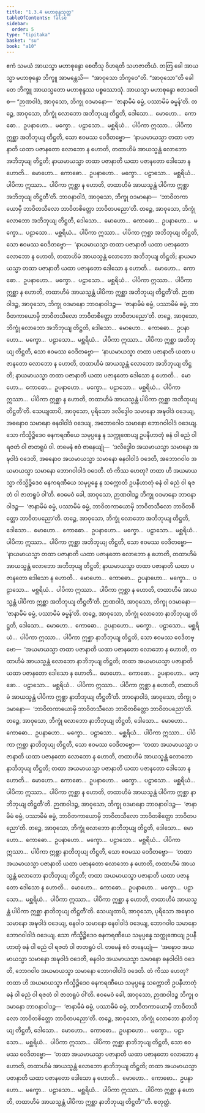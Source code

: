 ```yaml
---
title: "1.3.4 မဟာစုန္ဒသုတ္တ"
tableOfContents: false
sidebar:
  order: 5
type: "tipitaka"
basket: "su"
book: "a10"
---
```



<DynamicBreadcrumb />

<Division number="24" book="a10">

<Paragraph number="173" book="a10">
ဧကံ သမယံ အာယသ္မာ မဟာစုန္ဒော စေတီသု ဝိဟရတိ သဟဇာတိယံ. တတြ ခေါ အာယသ္မာ မဟာစုန္ဒော ဘိက္ခူ အာမန္တေသိ—  “အာဝုသော ဘိက္ခဝေ”တိ. “အာဝုသော”တိ ခေါ တေ ဘိက္ခူ အာယသ္မတော မဟာစုန္ဒဿ ပစ္စဿောသုံ. အာယသ္မာ မဟာစုန္ဒော ဧတဒဝေါစ—
</Paragraph>

<Paragraph number="174" book="a10">
“ဉာဏဝါဒံ, အာဝုသော, ဘိက္ခု ဝဒမာနော—  ‘ဇာနာမိမံ ဓမ္မံ, ပဿာမိမံ ဓမ္မန်’တိ. တဉ္စေ, အာဝုသော, ဘိက္ခုံ လောဘော အဘိဘုယျ တိဋ္ဌတိ, ဒေါသော…  မောဟော…  ကောဓော…  ဥပနာဟော…  မက္ခော…  ပဠာသော…  မစ္ဆရိယံ…  ပါပိကာ ဣဿာ…  ပါပိကာ ဣစ္ဆာ အဘိဘုယျ တိဋ္ဌတိ, သော ဧဝမဿ ဝေဒိတဗ္ဗော—  ‘နာယမာယသ္မာ တထာ ပဇာနာတိ ယထာ ပဇာနတော လောဘော န ဟောတိ, တထာဟိမံ အာယသ္မန္တံ လောဘော အဘိဘုယျ တိဋ္ဌတိ; နာယမာယသ္မာ တထာ ပဇာနာတိ ယထာ ပဇာနတော ဒေါသော န ဟောတိ…  မောဟော…  ကောဓော…  ဥပနာဟော…  မက္ခော…  ပဠာသော…  မစ္ဆရိယံ…  ပါပိကာ ဣဿာ…  ပါပိကာ ဣစ္ဆာ န ဟောတိ, တထာဟိမံ အာယသ္မန္တံ ပါပိကာ ဣစ္ဆာ အဘိဘုယျ တိဋ္ဌတီ’တိ.
</Paragraph>

<Paragraph number="175" book="a10">
ဘာဝနာဝါဒံ, အာဝုသော, ဘိက္ခု ဝဒမာနော—  ‘ဘာဝိတကာယောမှိ ဘာဝိတသီလော ဘာဝိတစိတ္တော ဘာဝိတပညော’တိ. တဉ္စေ, အာဝုသော, ဘိက္ခုံ လောဘော အဘိဘုယျ တိဋ္ဌတိ, ဒေါသော…  မောဟော…  ကောဓော…  ဥပနာဟော…  မက္ခော…  ပဠာသော…  မစ္ဆရိယံ…  ပါပိကာ ဣဿာ…  ပါပိကာ ဣစ္ဆာ အဘိဘုယျ တိဋ္ဌတိ, သော ဧဝမဿ ဝေဒိတဗ္ဗော—  ‘နာယမာယသ္မာ တထာ ပဇာနာတိ ယထာ ပဇာနတော လောဘော န ဟောတိ, တထာဟိမံ အာယသ္မန္တံ လောဘော အဘိဘုယျ တိဋ္ဌတိ; နာယမာယသ္မာ တထာ ပဇာနာတိ ယထာ ပဇာနတော ဒေါသော န ဟောတိ…  မောဟော…  ကောဓော…  ဥပနာဟော…  မက္ခော…  ပဠာသော…  မစ္ဆရိယံ…  ပါပိကာ ဣဿာ…  ပါပိကာ ဣစ္ဆာ န ဟောတိ, တထာဟိမံ အာယသ္မန္တံ ပါပိကာ ဣစ္ဆာ အဘိဘုယျ တိဋ္ဌတီ’တိ.
</Paragraph>

<Paragraph number="176" book="a10">
ဉာဏဝါဒဉ္စ, အာဝုသော, ဘိက္ခု ဝဒမာနော ဘာဝနာဝါဒဉ္စ—  ‘ဇာနာမိမံ ဓမ္မံ, ပဿာမိမံ ဓမ္မံ, ဘာဝိတကာယောမှိ ဘာဝိတသီလော ဘာဝိတစိတ္တော ဘာဝိတပညော’တိ. တဉ္စေ, အာဝုသော, ဘိက္ခုံ လောဘော အဘိဘုယျ တိဋ္ဌတိ, ဒေါသော…  မောဟော…  ကောဓော…  ဥပနာဟော…  မက္ခော…  ပဠာသော…  မစ္ဆရိယံ…  ပါပိကာ ဣဿာ…  ပါပိကာ ဣစ္ဆာ အဘိဘုယျ တိဋ္ဌတိ, သော ဧဝမဿ ဝေဒိတဗ္ဗော—  ‘နာယမာယသ္မာ တထာ ပဇာနာတိ ယထာ ပဇာနတော လောဘော န ဟောတိ, တထာဟိမံ အာယသ္မန္တံ လောဘော အဘိဘုယျ တိဋ္ဌတိ; နာယမာယသ္မာ တထာ ပဇာနာတိ ယထာ ပဇာနတော ဒေါသော န ဟောတိ…  မောဟော…  ကောဓော…  ဥပနာဟော…  မက္ခော…  ပဠာသော…  မစ္ဆရိယံ…  ပါပိကာ ဣဿာ…  ပါပိကာ ဣစ္ဆာ န ဟောတိ, တထာဟိမံ အာယသ္မန္တံ ပါပိကာ ဣစ္ဆာ အဘိဘုယျ တိဋ္ဌတီ’တိ.
</Paragraph>

<Paragraph number="177" book="a10">
သေယျထာပိ, အာဝုသော, ပုရိသော ဒလိဒ္ဒေါဝ သမာနော အဍ္ဎဝါဒံ ဝဒေယျ, အဓနောဝ သမာနော ဓနဝါဝါဒံ ဝဒေယျ, အဘောဂေါဝ သမာနော ဘောဂဝါဝါဒံ ဝဒေယျ. သော ကိသ္မိဉ္စိဒေဝ ဓနကရဏီယေ သမုပ္ပန္နေ န သက္ကုဏေယျ ဥပနီဟာတုံ ဓနံ ဝါ ဓညံ ဝါ ရဇတံ ဝါ ဇာတရူပံ ဝါ. တမေနံ ဧဝံ ဇာနေယျုံ—  ‘ဒလိဒ္ဒေါဝ အယမာယသ္မာ သမာနော အဍ္ဎဝါဒံ ဝဒေတိ, အဓနောဝ အယမာယသ္မာ သမာနော ဓနဝါဝါဒံ ဝဒေတိ, အဘောဂဝါဝ အယမာယသ္မာ သမာနော ဘောဂဝါဝါဒံ ဝဒေတိ. တံ ကိဿ ဟေတု? တထာ ဟိ အယမာယသ္မာ ကိသ္မိဉ္စိဒေဝ ဓနကရဏီယေ သမုပ္ပန္နေ န သက္ကောတိ ဥပနီဟာတုံ ဓနံ ဝါ ဓညံ ဝါ ရဇတံ ဝါ ဇာတရူပံ ဝါ’တိ.
</Paragraph>

<Paragraph number="178" book="a10">
ဧဝမေဝံ ခေါ, အာဝုသော, ဉာဏဝါဒဉ္စ ဘိက္ခု ဝဒမာနော ဘာဝနာဝါဒဉ္စ—  ‘ဇာနာမိမံ ဓမ္မံ, ပဿာမိမံ ဓမ္မံ, ဘာဝိတကာယောမှိ ဘာဝိတသီလော ဘာဝိတစိတ္တော ဘာဝိတပညော’တိ. တဉ္စေ, အာဝုသော, ဘိက္ခုံ လောဘော အဘိဘုယျ တိဋ္ဌတိ, ဒေါသော…  မောဟော…  ကောဓော…  ဥပနာဟော…  မက္ခော…  ပဠာသော…  မစ္ဆရိယံ…  ပါပိကာ ဣဿာ…  ပါပိကာ ဣစ္ဆာ အဘိဘုယျ တိဋ္ဌတိ, သော ဧဝမဿ ဝေဒိတဗ္ဗော—  ‘နာယမာယသ္မာ တထာ ပဇာနာတိ ယထာ ပဇာနတော လောဘော န ဟောတိ, တထာဟိမံ အာယသ္မန္တံ လောဘော အဘိဘုယျ တိဋ္ဌတိ; နာယမာယသ္မာ တထာ ပဇာနာတိ ယထာ ပဇာနတော ဒေါသော န ဟောတိ…  မောဟော…  ကောဓော…  ဥပနာဟော…  မက္ခော…  ပဠာသော…  မစ္ဆရိယံ…  ပါပိကာ ဣဿာ…  ပါပိကာ ဣစ္ဆာ န ဟောတိ, တထာဟိမံ အာယသ္မန္တံ ပါပိကာ ဣစ္ဆာ အဘိဘုယျ တိဋ္ဌတီ’တိ.
</Paragraph>

<Paragraph number="179" book="a10">
ဉာဏဝါဒံ, အာဝုသော, ဘိက္ခု ဝဒမာနော—  ‘ဇာနာမိမံ ဓမ္မံ, ပဿာမိမံ ဓမ္မန်’တိ. တဉ္စေ, အာဝုသော, ဘိက္ခုံ လောဘော နာဘိဘုယျ တိဋ္ဌတိ, ဒေါသော…  မောဟော…  ကောဓော…  ဥပနာဟော…  မက္ခော…  ပဠာသော…  မစ္ဆရိယံ…  ပါပိကာ ဣဿာ…  ပါပိကာ ဣစ္ဆာ နာဘိဘုယျ တိဋ္ဌတိ, သော ဧဝမဿ ဝေဒိတဗ္ဗော—  ‘အယမာယသ္မာ တထာ ပဇာနာတိ ယထာ ပဇာနတော လောဘော န ဟောတိ, တထာဟိမံ အာယသ္မန္တံ လောဘော နာဘိဘုယျ တိဋ္ဌတိ; တထာ အယမာယသ္မာ ပဇာနာတိ ယထာ ပဇာနတော ဒေါသော န ဟောတိ…  မောဟော…  ကောဓော…  ဥပနာဟော…  မက္ခော…  ပဠာသော…  မစ္ဆရိယံ…  ပါပိကာ ဣဿာ…  ပါပိကာ ဣစ္ဆာ န ဟောတိ, တထာဟိမံ အာယသ္မန္တံ ပါပိကာ ဣစ္ဆာ နာဘိဘုယျ တိဋ္ဌတီ’တိ.
</Paragraph>

<Paragraph number="180" book="a10">
ဘာဝနာဝါဒံ, အာဝုသော, ဘိက္ခု ဝဒမာနော—  ‘ဘာဝိတကာယောမှိ ဘာဝိတသီလော ဘာဝိတစိတ္တော ဘာဝိတပညော’တိ. တဉ္စေ, အာဝုသော, ဘိက္ခုံ လောဘော နာဘိဘုယျ တိဋ္ဌတိ, ဒေါသော…  မောဟော…  ကောဓော…  ဥပနာဟော…  မက္ခော…  ပဠာသော…  မစ္ဆရိယံ…  ပါပိကာ ဣဿာ…  ပါပိကာ ဣစ္ဆာ နာဘိဘုယျ တိဋ္ဌတိ, သော ဧဝမဿ ဝေဒိတဗ္ဗော—  ‘တထာ အယမာယသ္မာ ပဇာနာတိ ယထာ ပဇာနတော လောဘော န ဟောတိ, တထာဟိမံ အာယသ္မန္တံ လောဘော နာဘိဘုယျ တိဋ္ဌတိ; တထာ အယမာယသ္မာ ပဇာနာတိ ယထာ ပဇာနတော ဒေါသော န ဟောတိ…  မောဟော…  ကောဓော…  ဥပနာဟော…  မက္ခော…  ပဠာသော…  မစ္ဆရိယံ…  ပါပိကာ ဣဿာ…  ပါပိကာ ဣစ္ဆာ န ဟောတိ, တထာဟိမံ အာယသ္မန္တံ ပါပိကာ ဣစ္ဆာ နာဘိဘုယျ တိဋ္ဌတီ’တိ.
</Paragraph>

<Paragraph number="181" book="a10">
ဉာဏဝါဒဉ္စ, အာဝုသော, ဘိက္ခု ဝဒမာနော ဘာဝနာဝါဒဉ္စ—  ‘ဇာနာမိမံ ဓမ္မံ, ပဿာမိမံ ဓမ္မံ, ဘာဝိတကာယောမှိ ဘာဝိတသီလော ဘာဝိတစိတ္တော ဘာဝိတပညော’တိ. တဉ္စေ, အာဝုသော, ဘိက္ခုံ လောဘော နာဘိဘုယျ တိဋ္ဌတိ, ဒေါသော…  မောဟော…  ကောဓော…  ဥပနာဟော…  မက္ခော…  ပဠာသော…  မစ္ဆရိယံ…  ပါပိကာ ဣဿာ…  ပါပိကာ ဣစ္ဆာ နာဘိဘုယျ တိဋ္ဌတိ, သော ဧဝမဿ ဝေဒိတဗ္ဗော—  ‘တထာ အယမာယသ္မာ ပဇာနာတိ ယထာ ပဇာနတော လောဘော န ဟောတိ, တထာဟိမံ အာယသ္မန္တံ လောဘော နာဘိဘုယျ တိဋ္ဌတိ; တထာ အယမာယသ္မာ ပဇာနာတိ ယထာ ပဇာနတော ဒေါသော န ဟောတိ…  မောဟော…  ကောဓော…  ဥပနာဟော…  မက္ခော…  ပဠာသော…  မစ္ဆရိယံ…  ပါပိကာ ဣဿာ…  ပါပိကာ ဣစ္ဆာ န ဟောတိ, တထာဟိမံ အာယသ္မန္တံ ပါပိကာ ဣစ္ဆာ နာဘိဘုယျ တိဋ္ဌတီ’တိ.
</Paragraph>

<Paragraph number="182" book="a10">
သေယျထာပိ, အာဝုသော, ပုရိသော အဍ္ဎောဝ သမာနော အဍ္ဎဝါဒံ ဝဒေယျ, ဓနဝါဝ သမာနော ဓနဝါဝါဒံ ဝဒေယျ, ဘောဂဝါဝ သမာနော ဘောဂဝါဝါဒံ ဝဒေယျ. သော ကိသ္မိဉ္စိဒေဝ ဓနကရဏီယေ သမုပ္ပန္နေ သက္ကုဏေယျ ဥပနီဟာတုံ ဓနံ ဝါ ဓညံ ဝါ ရဇတံ ဝါ ဇာတရူပံ ဝါ. တမေနံ ဧဝံ ဇာနေယျုံ—  ‘အဍ္ဎောဝ အယမာယသ္မာ သမာနော အဍ္ဎဝါဒံ ဝဒေတိ, ဓနဝါဝ အယမာယသ္မာ သမာနော ဓနဝါဝါဒံ ဝဒေတိ, ဘောဂဝါဝ အယမာယသ္မာ သမာနော ဘောဂဝါဝါဒံ ဝဒေတိ. တံ ကိဿ ဟေတု? တထာ ဟိ အယမာယသ္မာ ကိသ္မိဉ္စိဒေဝ ဓနကရဏီယေ သမုပ္ပန္နေ သက္ကောတိ ဥပနီဟာတုံ ဓနံ ဝါ ဓညံ ဝါ ရဇတံ ဝါ ဇာတရူပံ ဝါ’တိ.
</Paragraph>

<Paragraph number="183" book="a10">
ဧဝမေဝံ ခေါ, အာဝုသော, ဉာဏဝါဒဉ္စ ဘိက္ခု ဝဒမာနော ဘာဝနာဝါဒဉ္စ—  ‘ဇာနာမိမံ ဓမ္မံ, ပဿာမိမံ ဓမ္မံ, ဘာဝိတကာယောမှိ ဘာဝိတသီလော ဘာဝိတစိတ္တော ဘာဝိတပညော’တိ. တဉ္စေ, အာဝုသော, ဘိက္ခုံ လောဘော နာဘိဘုယျ တိဋ္ဌတိ, ဒေါသော…  မောဟော…  ကောဓော…  ဥပနာဟော…  မက္ခော…  ပဠာသော…  မစ္ဆရိယံ…  ပါပိကာ ဣဿာ…  ပါပိကာ ဣစ္ဆာ နာဘိဘုယျ တိဋ္ဌတိ, သော ဧဝမဿ ဝေဒိတဗ္ဗော—  ‘တထာ အယမာယသ္မာ ပဇာနာတိ ယထာ ပဇာနတော လောဘော န ဟောတိ, တထာဟိမံ အာယသ္မန္တံ လောဘော နာဘိဘုယျ တိဋ္ဌတိ; တထာ အယမာယသ္မာ ပဇာနာတိ ယထာ ပဇာနတော ဒေါသော န ဟောတိ…  မောဟော…  ကောဓော…  ဥပနာဟော…  မက္ခော…  ပဠာသော…  မစ္ဆရိယံ…  ပါပိကာ ဣဿာ…  ပါပိကာ ဣစ္ဆာ န ဟောတိ, တထာဟိမံ အာယသ္မန္တံ ပါပိကာ ဣစ္ဆာ နာဘိဘုယျ တိဋ္ဌတီ’”တိ.

</Paragraph>
</Division>

<Paragraph number="184" type="center" book="a10">
စတုတ္ထံ.
</Paragraph>